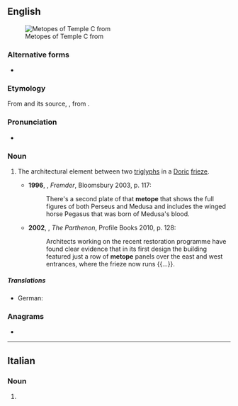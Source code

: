 ==English==
[[File:Metope_tempio_c_selinunte.jpg|thumb|Metopes of Temple C from {{w|Selinunte}}]]

===Alternative forms===
* {{alter|en|metopa||obsolete}}

===Etymology===
{{root|en|ine-pro|*h₃ekʷ-}}
From {{bor|en|la|metopa}} and its source, {{der|en|grc-koi|μετόπη}}, from {{af|grc|μετά|ὀπή|gloss1=between|gloss2=hole|nocat=1}}.

===Pronunciation===
* {{IPA|en|/ˈmɛtəʊp/|/ˈmɛtəpi/}}

===Noun===
{{en-noun}}

# {{lb|en|architecture}} The architectural element between two [[triglyph]]s in a [[Doric]] [[frieze]]. {{defdate|from 16th c.}}
#* '''1996''', {{w|Russell Hoban}}, ''Fremder'', Bloomsbury 2003, p. 117:
#*: There's a second plate of that '''metope''' that shows the full figures of both Perseus and Medusa and includes the winged horse Pegasus that was born of Medusa's blood.
#*'''2002''', {{w|Mary Beard}}, ''The Parthenon'', Profile Books 2010, p. 128:
#*:Architects working on the recent restoration programme have found clear evidence that in its first design the building featured just a row of '''metope''' panels over the east and west entrances, where the frieze now runs {{...}}.

=====Translations=====
{{trans-top|architectural element between two triglyphs in a Doric frieze}}
* German: {{t|de|Metope|f}}
{{trans-mid}}
{{trans-bottom}}

===Anagrams===
* {{anagrams|en|a=eemopt|poemet}}

----

==Italian==

===Noun===
{{head|it|noun form|g=f}}

# {{plural of|it|metopa}}